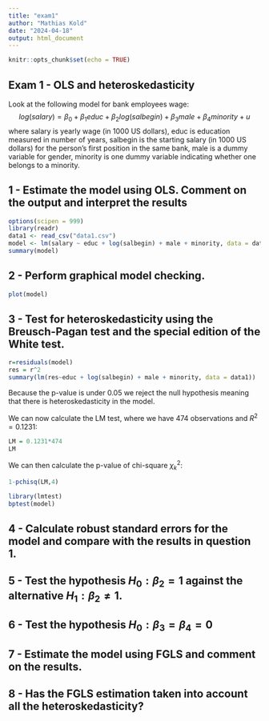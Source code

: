 ```yaml
---
title: "exam1"
author: "Mathias Kold"
date: "2024-04-18"
output: html_document
---
```


```r
knitr::opts_chunk$set(echo = TRUE)
```

## Exam 1 - OLS and heteroskedasticity

Look at the following model for bank employees wage:
$$log(salary)=\beta_0+\beta_1educ+\beta_2log(salbegin)+\beta_3male+\beta_4 minority+u$$
where salary is yearly wage (in 1000 US dollars), educ is education measured in number of years, salbegin is the starting salary (in 1000 US dollars) for the person's first position in the same bank, male is a dummy variable for gender, minority is one dummy variable indicating whether one belongs to a minority.

## 1 - Estimate the model using OLS. Comment on the output and interpret the results
```r
options(scipen = 999)
library(readr)
data1 <- read_csv("data1.csv")
model <- lm(salary ~ educ + log(salbegin) + male + minority, data = data1)
summary(model)
```

## 2 - Perform graphical model checking.
```r
plot(model)
```


## 3 - Test for heteroskedasticity using the Breusch-Pagan test and the special edition of the White test.
```r
r=residuals(model)
res = r^2
summary(lm(res~educ + log(salbegin) + male + minority, data = data1))
```
Because the p-value is under 0.05 we reject the null hypothesis meaning that there is heteroskedasticity in the model.

We can now calculate the LM test, where we have 474 observations and $R^2=0.1231$:
```r
LM = 0.1231*474
LM
```
We can then calculate the p-value of chi-square $\chi^2_k$:
```r
1-pchisq(LM,4)
```


```r
library(lmtest)
bptest(model)

```


## 4 - Calculate robust standard errors for the model and compare with the results in question 1.

## 5 - Test the hypothesis $H_0:\beta_2 = 1$ against the alternative $H_1: \beta_2 \neq 1$.

## 6 - Test the hypothesis $H_0: \beta_3 = \beta_4 = 0$

## 7 - Estimate the model using FGLS and comment on the results.

## 8 - Has the FGLS estimation taken into account all the heteroskedasticity?
